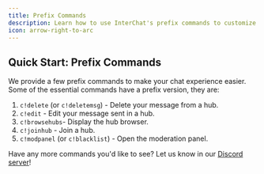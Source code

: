 ```yaml
---
title: Prefix Commands
description: Learn how to use InterChat's prefix commands to customize your chat experience.
icon: arrow-right-to-arc
---
```


## Quick Start: Prefix Commands
We provide a few prefix commands to make your chat experience easier. Some of the essential commands have a prefix version, they are:

1. `c!delete` (or `c!deletemsg`) - Delete your message from a hub.
2. `c!edit` - Edit your message sent in a hub.
3. `c!browsehubs`- Display the hub browser.
4. `c!joinhub` - Join a hub.
5. `c!modpanel` (or `c!blacklist`) - Open the moderation panel.

Have any more commands you'd like to see? Let us know in our [Discord server](https://discord.gg/interchat)!